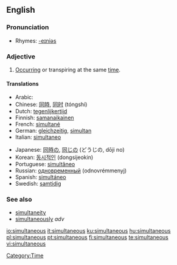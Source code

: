 ==English==

===Pronunciation===
* Rhymes: [[Rhymes:English:-eɪniəs|-eɪniəs]]

===Adjective===
{{en-adj|-}}

# [[Occur]]ring or transpiring at the same [[time]].

====Translations====
{{top}}
* Arabic: {{Arab|[[معا|معًا]]}} {{IPAchar|(máʕan)}}
* Chinese: [[同時]], [[同时]] (tóngshí)
* Dutch: [[tegenlijkertijd]]
* Finnish: [[samanaikainen]]
* French: [[simultané]]
* German: [[gleichzeitig]], [[simultan]]
* Italian: [[simultaneo]]
{{mid}}
* Japanese: [[同時]]の, [[同じ]]の (どうじの, dōji no)
* Korean: [[동시적인]] (dongsijeokin)
* Portuguese: [[simultâneo]]
* Russian: [[одновременный]] (odnovrémmenyj)
* Spanish: [[simultáneo]]
* Swedish: [[samtidig]]
{{bottom}}

===See also===
* [[simultaneity]] {{pos n}}
* [[simultaneously]] ''adv''

[[Category:Time]]

[[io:simultaneous]]
[[it:simultaneous]]
[[ku:simultaneous]]
[[hu:simultaneous]]
[[pl:simultaneous]]
[[pt:simultaneous]]
[[fi:simultaneous]]
[[te:simultaneous]]
[[vi:simultaneous]]